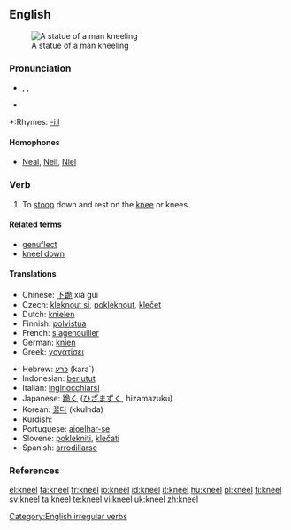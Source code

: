 ==English==
[[Image:Kobayashi Torasaburo Statue 001.jpg|thumb|A statue of a man kneeling]]

===Pronunciation===
*{{AHD|nēl}}, {{IPA|/niːl/}}, {{SAMPA|/ni:l/}}
*{{audio|en-us-kneel.ogg|Audio (US)}}

*:Rhymes: [[Rhymes:English:-iːl|-iːl]]

====Homophones====
*[[Neal]], [[Neil]], [[Niel]]

===Verb===
{{en-verb|kneels|kneeling|'''[[knelt]]''' ''or'' '''[[kneeled]]'''}}

# {{intransitive}} To [[stoop]] down and rest on the [[knee]] or knees.

====Related terms====
*[[genuflect]]
*[[kneel down]]

====Translations====
{{trans-top|to stoop down and rest on the knee}}
*Chinese: [[下跪]] xià guì
*Czech: [[kleknout si]], [[pokleknout]], [[klečet]]
*Dutch: [[knielen]]
*Finnish: [[polvistua]]
*French: [[s'agenouiller]]
*German: [[knien]]
*Greek: [[γονατίσει]]
{{trans-mid}}
*Hebrew: [[כרע]] (kara`)
*Indonesian: [[lutut|berlutut]]
*Italian: [[inginocchiarsi]]
*Japanese: [[跪く]] ([[ひざまずく]], hizamazuku)
*Korean: [[꿇다]] (kkulhda)
*Kurdish: {{KUchar|[[چه‌کبوون]]}}
*Portuguese: [[ajoelhar-se]]
*Slovene: [[poklekniti]], [[klečati]]
*Spanish: [[arrodillarse]]
{{trans-bottom}}

===References===
{{R:Century 1911}}
{{R:Webster 1913}}

[[Category:English irregular verbs]]

[[el:kneel]]
[[fa:kneel]]
[[fr:kneel]]
[[io:kneel]]
[[id:kneel]]
[[it:kneel]]
[[hu:kneel]]
[[pl:kneel]]
[[fi:kneel]]
[[sv:kneel]]
[[ta:kneel]]
[[te:kneel]]
[[vi:kneel]]
[[uk:kneel]]
[[zh:kneel]]